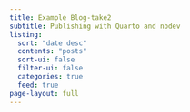```yaml
---
title: Example Blog-take2
subtitle: Publishing with Quarto and nbdev
listing:
  sort: "date desc"
  contents: "posts"
  sort-ui: false
  filter-ui: false
  categories: true
  feed: true
page-layout: full
---
```
